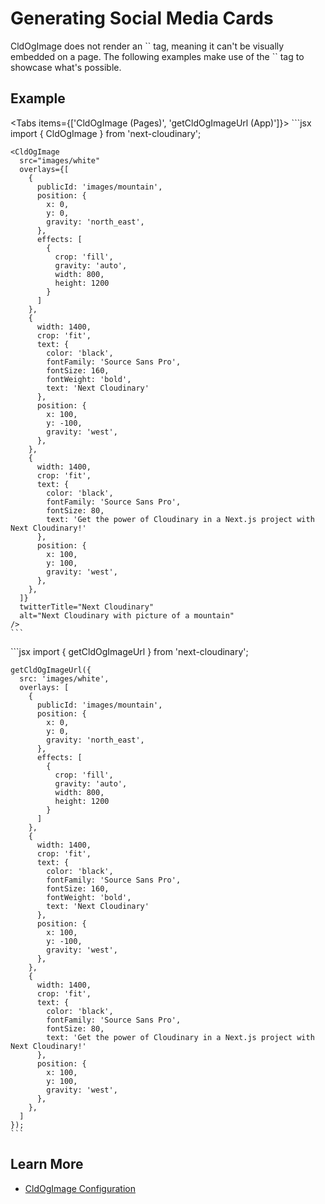 


<Head>
  <title>Social Media Cards - Next Cloudinary</title>
  <meta name="og:title" content="Generating Social Media Cards - Next Cloudinary" />
  <meta name="og:url" content={`https://next.cloudinary.dev/use-cases/social-media-cards`} />
</Head>

<OgImage
  title="Social Media Cards"
  twitterTitle="Generating Social Media Cards"
/>

# Generating Social Media Cards

<Callout emoji={false}>
  CldOgImage does not render an `<img>` tag, meaning it can't be visually embedded on a page. The following examples make use of the `<CldImage>` tag to showcase what's possible.
</Callout>

## Example

<div style={{ maxWidth: 500, margin: '0 auto' }}>
  <CldImage
    width="2400"
    height="1200"
    crop="fill"
    gravity="auto"
    src={`${process.env.IMAGES_DIRECTORY}/white`}
    sizes="100w"
    overlays={[
      {
        publicId: 'images/mountain',
        position: {
          x: 0,
          y: 0,
          gravity: 'north_east',
        },
        effects: [
          {
            crop: 'fill',
            gravity: 'auto',
            width: 800,
            height: 1200
          }
        ]
      },
      {
        width: 1400,
        crop: 'fit',
        text: {
          color: 'black',
          fontFamily: 'Source Sans Pro',
          fontSize: 160,
          fontWeight: 'bold',
          text: 'Next Cloudinary'
        },
        position: {
          x: 100,
          y: -100,
          gravity: 'west',
        },
      },
      {
        width: 1400,
        crop: 'fit',
        text: {
          color: 'black',
          fontFamily: 'Source Sans Pro',
          fontSize: 80,
          text: 'Get the power of Cloudinary in a Next.js project with Next Cloudinary!'
        },
        position: {
          x: 100,
          y: 100,
          gravity: 'west',
        },
      },
    ]}
    alt="Next Cloudinary with picture of a mountain"
  />
</div>


<Tabs items={['CldOgImage (Pages)', 'getCldOgImageUrl (App)']}>
  <Tab>
    ```jsx
    import { CldOgImage } from 'next-cloudinary';

    <CldOgImage
      src="images/white"
      overlays={[
        {
          publicId: 'images/mountain',
          position: {
            x: 0,
            y: 0,
            gravity: 'north_east',
          },
          effects: [
            {
              crop: 'fill',
              gravity: 'auto',
              width: 800,
              height: 1200
            }
          ]
        },
        {
          width: 1400,
          crop: 'fit',
          text: {
            color: 'black',
            fontFamily: 'Source Sans Pro',
            fontSize: 160,
            fontWeight: 'bold',
            text: 'Next Cloudinary'
          },
          position: {
            x: 100,
            y: -100,
            gravity: 'west',
          },
        },
        {
          width: 1400,
          crop: 'fit',
          text: {
            color: 'black',
            fontFamily: 'Source Sans Pro',
            fontSize: 80,
            text: 'Get the power of Cloudinary in a Next.js project with Next Cloudinary!'
          },
          position: {
            x: 100,
            y: 100,
            gravity: 'west',
          },
        },
      ]}
      twitterTitle="Next Cloudinary"
      alt="Next Cloudinary with picture of a mountain"
    />
    ```
  </Tab>
  <Tab>
    ```jsx
    import { getCldOgImageUrl } from 'next-cloudinary';

    getCldOgImageUrl({
      src: 'images/white',
      overlays: [
        {
          publicId: 'images/mountain',
          position: {
            x: 0,
            y: 0,
            gravity: 'north_east',
          },
          effects: [
            {
              crop: 'fill',
              gravity: 'auto',
              width: 800,
              height: 1200
            }
          ]
        },
        {
          width: 1400,
          crop: 'fit',
          text: {
            color: 'black',
            fontFamily: 'Source Sans Pro',
            fontSize: 160,
            fontWeight: 'bold',
            text: 'Next Cloudinary'
          },
          position: {
            x: 100,
            y: -100,
            gravity: 'west',
          },
        },
        {
          width: 1400,
          crop: 'fit',
          text: {
            color: 'black',
            fontFamily: 'Source Sans Pro',
            fontSize: 80,
            text: 'Get the power of Cloudinary in a Next.js project with Next Cloudinary!'
          },
          position: {
            x: 100,
            y: 100,
            gravity: 'west',
          },
        },
      ]
    });
    ```
  </Tab>
</Tabs>

## Learn More
* [CldOgImage Configuration](/cldogimage/configuration)